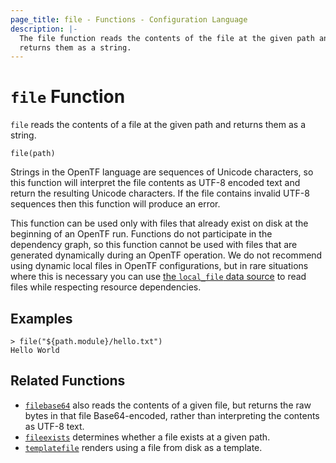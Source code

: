 ```yaml
---
page_title: file - Functions - Configuration Language
description: |-
  The file function reads the contents of the file at the given path and
  returns them as a string.
---
```


# `file` Function

`file` reads the contents of a file at the given path and returns them as
a string.

```hcl
file(path)
```

Strings in the OpenTF language are sequences of Unicode characters, so
this function will interpret the file contents as UTF-8 encoded text and
return the resulting Unicode characters. If the file contains invalid UTF-8
sequences then this function will produce an error.

This function can be used only with files that already exist on disk
at the beginning of an OpenTF run. Functions do not participate in the
dependency graph, so this function cannot be used with files that are generated
dynamically during an OpenTF operation. We do not recommend using dynamic
local files in OpenTF configurations, but in rare situations where this is
necessary you can use
[the `local_file` data source](https://registry.terraform.io/providers/hashicorp/local/latest/docs/data-sources/file)
to read files while respecting resource dependencies.

## Examples

```
> file("${path.module}/hello.txt")
Hello World
```

## Related Functions

* [`filebase64`](/opentf/language/functions/filebase64) also reads the contents of a given file,
  but returns the raw bytes in that file Base64-encoded, rather than
  interpreting the contents as UTF-8 text.
* [`fileexists`](/opentf/language/functions/fileexists) determines whether a file exists
  at a given path.
* [`templatefile`](/opentf/language/functions/templatefile) renders using a file from disk as a
  template.
